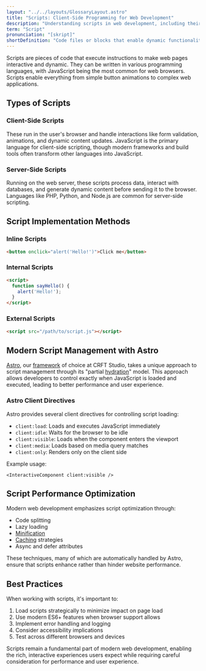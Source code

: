 ```yaml
---
layout: "../../layouts/GlossaryLayout.astro"
title: "Scripts: Client-Side Programming for Web Development"
description: "Understanding scripts in web development, including their role, implementation methods, and how modern frameworks like Astro handle client-side JavaScript."
term: "Script"
pronunciation: "[skript]"
shortDefinition: "Code files or blocks that enable dynamic functionality and interactivity on websites through programming languages like JavaScript."
---
```


Scripts are pieces of code that execute instructions to make web pages interactive and dynamic. They can be written in various programming languages, with JavaScript being the most common for web browsers. Scripts enable everything from simple button animations to complex web applications.

## Types of Scripts

### Client-Side Scripts
These run in the user's browser and handle interactions like form validation, animations, and dynamic content updates. JavaScript is the primary language for client-side scripting, though modern frameworks and build tools often transform other languages into JavaScript.

### Server-Side Scripts
Running on the web server, these scripts process data, interact with databases, and generate dynamic content before sending it to the browser. Languages like PHP, Python, and Node.js are common for server-side scripting.

## Script Implementation Methods

### Inline Scripts
```html
<button onclick="alert('Hello!')">Click me</button>
```

### Internal Scripts
```html
<script>
  function sayHello() {
    alert('Hello!');
  }
</script>
```

### External Scripts
```html
<script src="/path/to/script.js"></script>
```

## Modern Script Management with Astro

[Astro](https://astro.build), our [framework](/glossary/framework) of choice at CRFT Studio, takes a unique approach to script management through its "partial [hydration](/glossary/hydration)" model. This approach allows developers to control exactly when JavaScript is loaded and executed, leading to better performance and user experience.

### Astro Client Directives

Astro provides several client directives for controlling script loading:

- `client:load`: Loads and executes JavaScript immediately
- `client:idle`: Waits for the browser to be idle
- `client:visible`: Loads when the component enters the viewport
- `client:media`: Loads based on media query matches
- `client:only`: Renders only on the client side

Example usage:
```astro
<InteractiveComponent client:visible />
```

## Script Performance Optimization

Modern web development emphasizes script optimization through:

- Code splitting
- Lazy loading
- [Minification](/glossary/minification)
- [Caching](/glossary/cache) strategies
- Async and defer attributes

These techniques, many of which are automatically handled by Astro, ensure that scripts enhance rather than hinder website performance.

## Best Practices

When working with scripts, it's important to:

1. Load scripts strategically to minimize impact on page load
2. Use modern ES6+ features when browser support allows
3. Implement error handling and logging
4. Consider accessibility implications
5. Test across different browsers and devices

Scripts remain a fundamental part of modern web development, enabling the rich, interactive experiences users expect while requiring careful consideration for performance and user experience.